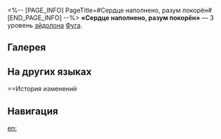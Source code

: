 <%-- [PAGE_INFO]
PageTitle=#Сердце наполнено, разум покорён#
[END_PAGE_INFO] --%>
{{Эйдолон Инфобокс
|Название         = Сердце наполнено, разум покорён
|Изображение      = Эйдолон Сердце наполнено, разум покорён.png
|Персонаж         = Фуга
|Уровень          = 3
|Длительность     = 
|Описание         = Уровень навыка повышается на 2, максимальный уровень - 15. Уровень базовой атаки повышается на 1, максимальный уровень - 10.
|Свойство1        = 
|Масштабирование1 = 
}}
'''«Сердце наполнено, разум покорён»''' — 3 уровень [[эйдолон]]а [[Фуга]].

==Галерея==
{{Галерея|position=left|captionalign=center
|Персонаж Фуга Эйдолон 3.png|Осколок Эйдолона
}}

==На других языках==
{{На других языках
|en   = Verity Weaves Thoughts to Blade
|zhs  = 正色鸿焘，神思化伐
|zht  = 正色鴻燾，神思化伐
|ja   = {{Rubi|正色|せいしょく}}の{{Rubi|鴻寿|こうじゅ}}、
{{Rubi|神思|しんし}}は{{Rubi|化|か}}して{{Rubi|伐|う}}つ
|ko   = 가려진 실체, 드러낸 진상
|es   = Mi verdadero yo
|fr   = Esprit protégé par la vérité
|ru   = Сердце наполнено, разум покорён
|th   = Verity Weaves Thoughts to Blade
|vi   = Chân Lý Bao Trùm, Sáng Tạo Thần Ý
|de   = Erscheinung in reinen Farben
|id   = Verity Weaves Thoughts to Blade
|pt   = A Verdade Tece Pensamentos em Lâminas
}}

==История изменений
{{История изменений|3.5}}

==Навигация==
{{Навык Навбокс|Фуга}}

[[en:]]